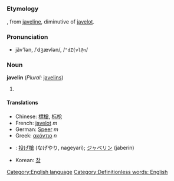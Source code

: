 =={{en}}==
[[Category:English language]]
===Etymology===
{{enm}}, from {{fro}} [[javeline]], diminutive of [[javelot]].

===Pronunciation===
*jăv'lən, /ˈdʒævlən/, /<tt>"dZ{vl@n</tt>/

===Noun===
'''javelin''' (''Plural:'' [[javelins]])

#{{stub}} [[Category:Definitionless words: English]]

====Translations====
*Chinese: [[標槍]], [[标枪]]
*French: [[javelot]] ''m''
*German: [[Speer]] ''m''
*Greek: [[ακόντιο]] ''n''
*{{ja}}: [[投げ槍]] (なげやり, nageyari); [[ジャベリン]] (jaberin)
*Korean: [[창]]